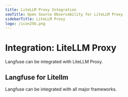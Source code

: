 ```yaml
---
title: LiteLLM Proxy Integration
seoTitle: Open Source Observability for LiteLLM Proxy
sidebarTitle: LiteLLM Proxy
logo: /icon256.png
---
```


# Integration: LiteLLM Proxy

Langfuse can be integrated with LiteLLM Proxy.

## Langfuse for Litellm

Langfuse can be integrated with all major frameworks.
